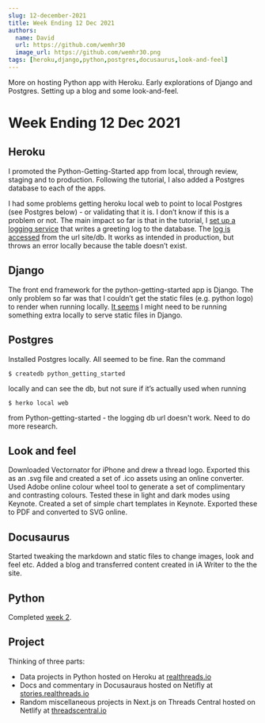 ```yaml
---
slug: 12-december-2021
title: Week Ending 12 Dec 2021
authors:
  name: David
  url: https://github.com/wemhr30
  image_url: https://github.com/wemhr30.png
tags: [heroku,django,python,postgres,docusaurus,look-and-feel]
---
```


More on hosting Python app with Heroku. Early explorations of Django and Postgres. Setting up a blog and some look-and-feel.

<!--truncate-->

# Week Ending 12 Dec 2021

## Heroku
I promoted the Python-Getting-Started app from local, through review, staging and to production. Following the tutorial, I also added a Postgres database to each of the apps.

I had some problems getting heroku local web to point to local Postgres (see Postgres below) - or validating that it is. I don’t know if this is a problem or not. The main impact so far is that in the tutorial, I [set up a logging service](https://devcenter.heroku.com/articles/getting-started-with-python#provision-add-ons) that writes a greeting log to the database. The [log is accessed](https://devcenter.heroku.com/articles/getting-started-with-python#provision-a-database) from the url site/db. It works as intended in production, but throws an error locally because the table doesn’t exist.


## Django
The front end framework for the python-getting-started app is Django. The only problem so far was that I couldn’t get the static files (e.g. python logo) to render when running locally. [It seems](https://docs.djangoproject.com/en/3.2/howto/static-files/#serving-static-files-during-development) I might need to be running something extra locally to serve static files in Django.

## Postgres
Installed Postgres locally. All seemed to be fine. Ran the command

	$ createdb python_getting_started

locally and can see the db, but not sure if it’s actually used when running 

	$ herko local web 
	
from Python-getting-started - the logging db url doesn't work. Need to do more research.

## Look and feel
Downloaded Vectornator for iPhone and drew a thread logo. Exported this as an .svg file and created a set of .ico assets using an online converter.
Used Adobe online colour wheel tool to generate a set of complimentary and contrasting colours. Tested these in light and dark modes using Keynote.
Created a set of simple chart templates in Keynote. Exported these to PDF and converted to SVG online.

## Docusaurus
Started tweaking the markdown and static files to change images, look and feel etc.
Added a blog and transferred content created in iA Writer to the the site. 

## Python
Completed [week 2](https://www.coursera.org/learn/python-for-applied-data-science-ai/home/week/2).  

## Project
Thinking of three parts:
* Data projects in Python hosted on Heroku at [realthreads.io](http://realthreads.io/)
* Docs and commentary in Docusauraus hosted on Netifly at [stories.realthreads.io](http://docs.realthreads.io/)
* Random miscellaneous projects in Next.js on Threads Central hosted on Netlify at [threadscentral.io](https://threadscentral.io/)
